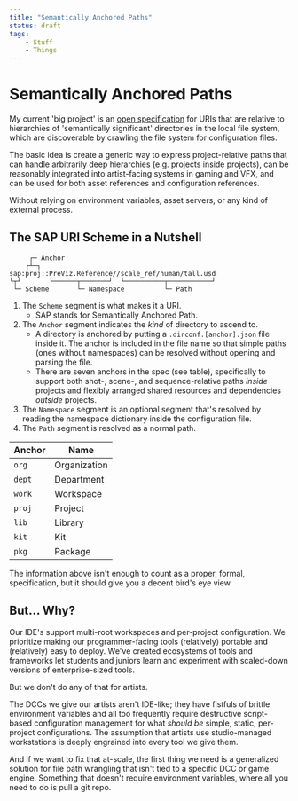 ```yaml
---
title: "Semantically Anchored Paths"
status: draft
tags:
    - Stuff
    - Things
---
```


# Semantically Anchored Paths

My current 'big project' is an [open specification](https://github.com/Jean-Silas/SemanticallyAnchoredPaths-Specification) for URIs that are relative to hierarchies of 'semantically significant' directories in the local file system, which are discoverable by crawling the file system for configuration files.

The basic idea is create a generic way to express project-relative paths that can handle arbitrarily deep hierarchies (e.g. projects inside projects), can be reasonably integrated into artist-facing systems in gaming and VFX, and can be used for both asset references and configuration references.

Without relying on environment variables, asset servers, or any kind of external process.

## The SAP URI Scheme in a Nutshell

```diagram 
     ┌─ Anchor                                   
    ┌┴─┐                           
sap:proj::PreViz.Reference//scale_ref/human/tall.usd
└┬┘       └──────┬───────┘  └──────────┬───────────┘
 └─ Scheme       └─ Namespace          └─ Path
```

1. The `Scheme` segment is what makes it a URI. 
   - SAP stands for Semantically Anchored Path.
2. The `Anchor` segment indicates the *kind* of directory to ascend to. 
   - A directory is anchored by putting a `.dirconf.[anchor].json` file inside it. The anchor is included in the file name so that simple paths (ones without namespaces) can be resolved without opening and parsing the file.
   - There are seven anchors in the spec (see table), specifically to support both shot-, scene-, and sequence-relative paths *inside* projects and flexibly arranged shared resources and dependencies *outside* projects.
3. The `Namespace` segment is an optional segment that's resolved by reading the namespace dictionary inside the configuration file.
4. The `Path` segment is resolved as a normal path.


| Anchor | Name         |
| ------ | ------------ |
| `org`  | Organization |
| `dept` | Department   |
| `work` | Workspace    |
| `proj` | Project      |
| `lib`  | Library      |
| `kit`  | Kit          |
| `pkg`  | Package      |

The information above isn't enough to count as a proper, formal, specification, but it should give you a decent bird's eye view.

## But... Why?

Our IDE's support multi-root workspaces and per-project configuration.
We prioritize making our programmer-facing tools (relatively) portable and (relatively) easy to deploy.
We've created ecosystems of tools and frameworks let students and juniors learn and experiment with scaled-down versions of enterprise-sized tools.

But we don't do any of that for artists.

The DCCs we give our artists aren't IDE-like; they have fistfuls of brittle environment variables and all too frequently require destructive script-based configuration management for what *should be* simple, static, per-project configurations.
The assumption that artists use studio-managed workstations is deeply engrained into every tool we give them.

And if we want to fix that at-scale, the first thing we need is a generalized solution for file path wrangling that isn't tied to a specific DCC or game engine.
Something that doesn't require environment variables, where all you need to do is pull a git repo.
